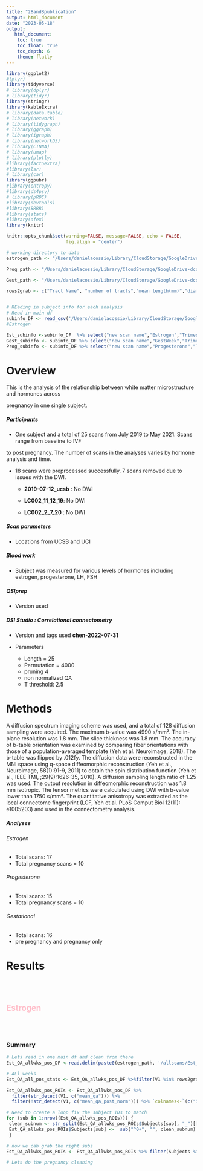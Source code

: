 ```yaml
---
title: "28andBpublication"
output: html_document
date: "2023-05-18"
output:
   html_document:
    toc: true
    toc_float: true
    toc_depth: 6
    theme: flatly
---
```


```r
library(ggplot2)
#(plyr)
library(tidyverse)
# library(dplyr)
# library(tidyr)
library(stringr)
library(kableExtra)
# library(data.table)
# library(network)
# library(tidygraph)
# library(ggraph)
# library(igraph)
# library(networkD3)
# library(CINNA)
# library(umap)
# library(plotly)
#library(factoextra)
#library(lsr)
# library(car)
library(ggpubr)
#library(entropy)
#library(ds4psy)
# library(pROC)
#library(devtools)
#library(BRRR)
#library(stats)
#library(afex)
library(knitr)

knitr::opts_chunk$set(warning=FALSE, message=FALSE, echo = FALSE,
                      fig.align = "center")

```

```r

# working directory to data 
estrogen_path <- "/Users/danielacossio/Library/CloudStorage/GoogleDrive-dcossio1@uci.edu/My Drive/28andB/PublicationRerun/QA/Estrogen"

Prog_path <- "/Users/danielacossio/Library/CloudStorage/GoogleDrive-dcossio1@uci.edu/My Drive/28andB/PublicationRerun/QA/Progesterone"

Gest_path <- "/Users/danielacossio/Library/CloudStorage/GoogleDrive-dcossio1@uci.edu/My Drive/28andB/PublicationRerun/QA/gestweek"

rows2grab <- c("Tract Name", "number of tracts","mean length(mm)","diameter(mm)", "volume(mm^3)")


# REading in subject info for each analysis 
# Read in main df
subinfo_DF <- read_csv('/Users/danielacossio/Library/CloudStorage/GoogleDrive-dcossio1@uci.edu/My Drive/28andB/PublicationRerun/QA/Demographics.csv')
#Estrogen 

Est_subinfo <-subinfo_DF  %>% select("new scan name","Estrogen","Trimester") %>% na.omit()
Gest_subinfo <- subinfo_DF %>% select("new scan name","GestWeek","Trimester") %>% na.omit()%>% filter(Trimester <4)
Prog_subinfo <- subinfo_DF %>% select("new scan name","Progesterone","Trimester") %>% na.omit() 

```

# Overview

This is the analysis of the relationship between white matter microstructure and hormones across 

pregnancy in one single subject.


##### **Participants**

  * One subject and a total of 25 scans from July 2019 to May 2021. Scans range from baseline to IVF
  
  to post pregnancy. The number of scans in the analyses varies by hormone analysis and time. 
  
  
  
  * 18 scans were preprocessed successfully. 7 scans removed due to issues with the DWI.
  
    * **2019-07-12_ucsb** : No DWI 
    
    * **LC002_11_12_19**: No DWI
    
    * **LC002_2_7_20** : No DWI
    

##### **Scan parameters** 
  * Locations from UCSB and UCI

##### **Blood work**
  * Subject was measured for various levels of hormones including estrogen, progesterone, LH, FSH

##### **QSIprep** 
  * Version used
  
##### **DSI Studio : Correlational connectometry **

  * Version and tags used **chen-2022-07-31**
  
  * Parameters 
    * Length = 25
    * Permutation = 4000
    * pruning 4
    * non normalized QA
    * T threshold: 2.5


# Methods
A diffusion spectrum imaging scheme was used, and a total of 128 diffusion sampling were acquired. The maximum b-value was 4990 s/mm². The in-plane resolution was 1.8 mm. The slice thickness was 1.8 mm. The accuracy of b-table orientation was examined by comparing fiber orientations with those of a population-averaged template (Yeh et al. Neuroimage, 2018). The b-table was flipped by .012fy. The diffusion data were reconstructed in the MNI space using q-space diffeomorphic reconstruction (Yeh et al., Neuroimage, 58(1):91-9, 2011) to obtain the spin distribution function (Yeh et al., IEEE TMI, ;29(9):1626-35, 2010).  A diffusion sampling length ratio of 1.25 was used. The output resolution in diffeomorphic reconstruction was 1.8 mm isotropic. The tensor metrics were calculated using DWI with b-value lower than 1750 s/mm². The quantitative anisotropy was extracted as the local connectome fingerprint (LCF, Yeh et al. PLoS Comput Biol 12(11): e1005203) and used in the connectometry analysis.



##### Analyses {.tabset}
###### Estrogen 
* Total scans: 17
* Total pregnancy scans = 10

  
###### Progesterone
* Total scans: 15
* Total pregnancy scans = 10

###### Gestational
* Total scans: 16
* pre pregnancy and pregnancy only
    
# Results   
<br><br>

## <span style="color: pink;"> Estrogen </span>  {.tabset .tabset-dropdown}
<br><br>

### Summary 

```r

# Lets read in one main df and clean from there
Est_QA_allwks_pos_DF <-read.delim(paste0(estrogen_path, '/allscans/Est_qa_preg_pos.csv'), header=FALSE, sep="\t") %>% as.data.frame() %>% janitor::remove_empty( which = "cols") 

# ALl weeks 
Est_QA_all_pos_stats <- Est_QA_allwks_pos_DF %>%filter(V1 %in% rows2grab) %>% t() %>% `colnames<-`(rows2grab)  %>%  `[`(-c(1),) 

Est_QA_allwks_pos_ROIs <- Est_QA_allwks_pos_DF %>% 
  filter(str_detect(V1, c("mean_qa"))) %>%
  filter(!str_detect(V1, c("mean_qa_post_norm"))) %>% `colnames<-`(c("Subjects", as.character(Est_QA_all_pos_stats[,1])))

# Need to create a loop fix the subject IDs to match
for (sub in 1:nrow((Est_QA_allwks_pos_ROIs))) { 
 clean_subnum <- str_split(Est_QA_allwks_pos_ROIs$Subjects[sub], "_")[[1]][1]  %>% str_split("-") %>% as.data.frame() %>% `[`(2,) 
 Est_QA_allwks_pos_ROIs$Subjects[sub] <-  sub("^0+", "", clean_subnum) 
 }

# now we cab grab the right subs
Est_QA_allwks_pos_ROIs <- Est_QA_allwks_pos_ROIs %>% filter(Subjects %in% Est_subinfo$`new scan name`)

# Lets do the pregnancy cleaning



```

```rr


```

